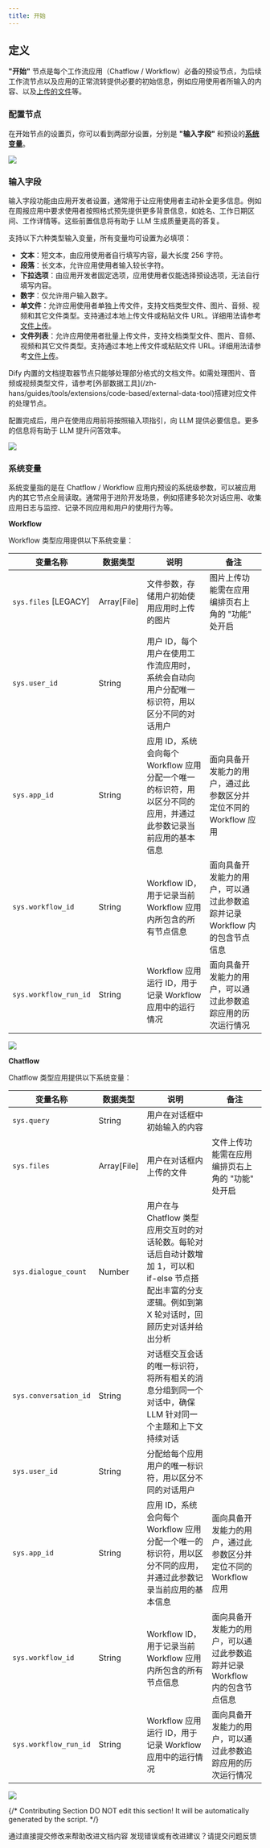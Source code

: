 ```yaml
---
title: 开始
---
```


## 定义

**"开始"** 节点是每个工作流应用（Chatflow / Workflow）必备的预设节点，为后续工作流节点以及应用的正常流转提供必要的初始信息，例如应用使用者所输入的内容、以及[上传的文件](/zh-hans/guides/workflow/file-upload)等。

### 配置节点

在开始节点的设置页，你可以看到两部分设置，分别是 **"输入字段"** 和预设的[**系统变量**](/zh-hans/guides/workflow/variables#系统变量)。

![](https://assets-docs.dify.ai/dify-enterprise-mintlify/zh_CN/guides/workflow/node/c4a9bb46f636807f0b59710724fddc40.png)

### 输入字段

输入字段功能由应用开发者设置，通常用于让应用使用者主动补全更多信息。例如在周报应用中要求使用者按照格式预先提供更多背景信息，如姓名、工作日期区间、工作详情等。这些前置信息将有助于 LLM 生成质量更高的答复。

支持以下六种类型输入变量，所有变量均可设置为必填项：

* **文本**：短文本，由应用使用者自行填写内容，最大长度 256 字符。
* **段落**：长文本，允许应用使用者输入较长字符。
* **下拉选项**：由应用开发者固定选项，应用使用者仅能选择预设选项，无法自行填写内容。
* **数字**：仅允许用户输入数字。
* **单文件**：允许应用使用者单独上传文件，支持文档类型文件、图片、音频、视频和其它文件类型。支持通过本地上传文件或粘贴文件 URL。详细用法请参考[文件上传](/zh-hans/guides/workflow/file-upload)。
* **文件列表**：允许应用使用者批量上传文件，支持文档类型文件、图片、音频、视频和其它文件类型。支持通过本地上传文件或粘贴文件 URL。详细用法请参考[文件上传](/zh-hans/guides/workflow/file-upload)。

<Info>
Dify 内置的文档提取器节点只能够处理部分格式的文档文件。如需处理图片、音频或视频类型文件，请参考[外部数据工具](/zh-hans/guides/tools/extensions/code-based/external-data-tool)搭建对应文件的处理节点。
</Info>

配置完成后，用户在使用应用前将按照输入项指引，向 LLM 提供必要信息。更多的信息将有助于 LLM 提升问答效率。

![](https://assets-docs.dify.ai/dify-enterprise-mintlify/zh_CN/guides/workflow/node/400679ae5cbbcd5dc0f84ec5861efc85.png)

### 系统变量

系统变量指的是在 Chatflow / Workflow 应用内预设的系统级参数，可以被应用内的其它节点全局读取。通常用于进阶开发场景，例如搭建多轮次对话应用、收集应用日志与监控、记录不同应用和用户的使用行为等。

**Workflow**

Workflow 类型应用提供以下系统变量：

| 变量名称 | 数据类型 | 说明 | 备注 |
|---------|--------|------|------|
| `sys.files` [LEGACY] | Array[File] | 文件参数，存储用户初始使用应用时上传的图片 | 图片上传功能需在应用编排页右上角的 "功能" 处开启 |
| `sys.user_id` | String | 用户 ID，每个用户在使用工作流应用时，系统会自动向用户分配唯一标识符，用以区分不同的对话用户 | |
| `sys.app_id` | String | 应用 ID，系统会向每个 Workflow 应用分配一个唯一的标识符，用以区分不同的应用，并通过此参数记录当前应用的基本信息 | 面向具备开发能力的用户，通过此参数区分并定位不同的 Workflow 应用 |
| `sys.workflow_id` | String | Workflow ID，用于记录当前 Workflow 应用内所包含的所有节点信息 | 面向具备开发能力的用户，可以通过此参数追踪并记录 Workflow 内的包含节点信息 |
| `sys.workflow_run_id` | String | Workflow 应用运行 ID，用于记录 Workflow 应用中的运行情况 | 面向具备开发能力的用户，可以通过此参数追踪应用的历次运行情况 |

![](https://assets-docs.dify.ai/2025/04/cb39be409f0037549d45f4b7d05aa9ce.png)

**Chatflow**

Chatflow 类型应用提供以下系统变量：

| 变量名称 | 数据类型 | 说明 | 备注 |
|---------|--------|------|------|
| `sys.query` | String | 用户在对话框中初始输入的内容 | |
| `sys.files` | Array[File] | 用户在对话框内上传的文件 | 文件上传功能需在应用编排页右上角的 "功能" 处开启 |
| `sys.dialogue_count` | Number | 用户在与 Chatflow 类型应用交互时的对话轮数。每轮对话后自动计数增加 1，可以和 if-else 节点搭配出丰富的分支逻辑。例如到第 X 轮对话时，回顾历史对话并给出分析 | |
| `sys.conversation_id` | String | 对话框交互会话的唯一标识符，将所有相关的消息分组到同一个对话中，确保 LLM 针对同一个主题和上下文持续对话 | |
| `sys.user_id` | String | 分配给每个应用用户的唯一标识符，用以区分不同的对话用户 | |
| `sys.app_id` | String | 应用 ID，系统会向每个 Workflow 应用分配一个唯一的标识符，用以区分不同的应用，并通过此参数记录当前应用的基本信息 | 面向具备开发能力的用户，通过此参数区分并定位不同的 Workflow 应用 |
| `sys.workflow_id` | String | Workflow ID，用于记录当前 Workflow 应用内所包含的所有节点信息 | 面向具备开发能力的用户，可以通过此参数追踪并记录 Workflow 内的包含节点信息 |
| `sys.workflow_run_id` | String | Workflow 应用运行 ID，用于记录 Workflow 应用中的运行情况 | 面向具备开发能力的用户，可以通过此参数追踪应用的历次运行情况 |

![](https://assets-docs.dify.ai/2025/04/233efef6802ae700489f3ab3478bca6b.png)

{/*
Contributing Section
DO NOT edit this section!
It will be automatically generated by the script.
*/}

<CardGroup cols="2">
    <Card
        title="编辑此页面"
        icon="pen-to-square"
        href="https://github.com/langgenius/dify-docs/edit/main/zh-hans/guides/workflow/node/start.mdx"
    >
        通过直接提交修改来帮助改进文档内容
    </Card>
    <Card
        title="提交问题"
        icon="github"
        href="https://github.com/langgenius/dify-docs/issues/new?title=文档问题%3A%20&body=%23%23%20问题描述%0A%3C%21--%20请简要描述您发现的问题%20--%3E%0A%0A%23%23%20页面链接%0Ahttps%3A%2F%2Fgithub.com%2Flanggenius%2Fdify-docs%2Fblob%2Fmain%2Fzh-hans/guides/workflow/node%2Fstart.mdx%0A%0A%23%23%20建议修改%0A%3C%21--%20如果有具体的修改建议，请在此说明%20--%3E%0A%0A%3C%21--%20感谢您对文档质量的关注！%20--%3E"
    >
        发现错误或有改进建议？请提交问题反馈
    </Card>
</CardGroup>

